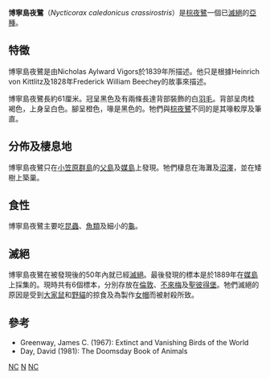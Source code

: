 {{subspeciesbox
| status = EX
| extinct = 约1890年
| image = Nycticorax caledonicus crassirostris.jpg
| genus = Nycticorax
| species = caledonicus
| species_link = Nankeen night heron
| subspecies = crassirostris
| authority = {{tsl|en|Nicholas Aylward Vigors|Vigors}}, 1839
}}
'''博寧島夜鷺'''（''Nycticorax caledonicus crassirostris''）是[[棕夜鷺|棕夜鷺]]一個已[[滅絕|滅絕]]的[[亞種|亞種]]。

==特徵==
博寧島夜鷺是由Nicholas Aylward Vigors於1839年所描述。他只是根據Heinrich von Kittlitz及1828年Frederick William Beechey的故事來描述。

博寧島夜鷺長約61厘米。冠呈黑色及有兩條長達背部裝飾的白[[羽毛|羽毛]]。背部呈肉桂褐色，上身呈白色。腳呈橙色，喙是黑色的。牠們與[[棕夜鷺|棕夜鷺]]不同的是其喙較厚及筆直。

==分佈及棲息地==
博寧島夜鷺只在[[小笠原群島|小笠原群島]]的[[父島|父島]]及[[媒島|媒島]]上發現。牠們棲息在海灘及[[沼澤|沼澤]]，並在矮樹上築巢。

==食性==
博寧島夜鷺主要吃[[昆蟲|昆蟲]]、[[魚類|魚類]]及細小的[[龜|龜]]。

==滅絕==
博寧島夜鷺在被發現後的50年內就已經[[滅絕|滅絕]]。最後發現的標本是於1889年在[[媒島|媒島]]上採集的。現時共有6個標本，分別存放在[[倫敦|倫敦]]、[[不來梅|不來梅]]及[[聖彼得堡|聖彼得堡]]。牠們滅絕的原因是受到[[大家鼠|大家鼠]]和[[野貓|野貓]]的掠食及為製作[[女帽|女帽]]而被射殺所致。

==參考==
* Greenway, James C. (1967): Extinct and Vanishing Birds of the World 
* Day, David (1981): The Doomsday Book of Animals
{{Taxonbar|from=Q892574}}

[[Category:絕滅物種|NC]]
[[Category:夜鹭属|N]]
[[Category:日本鳥類|NC]]